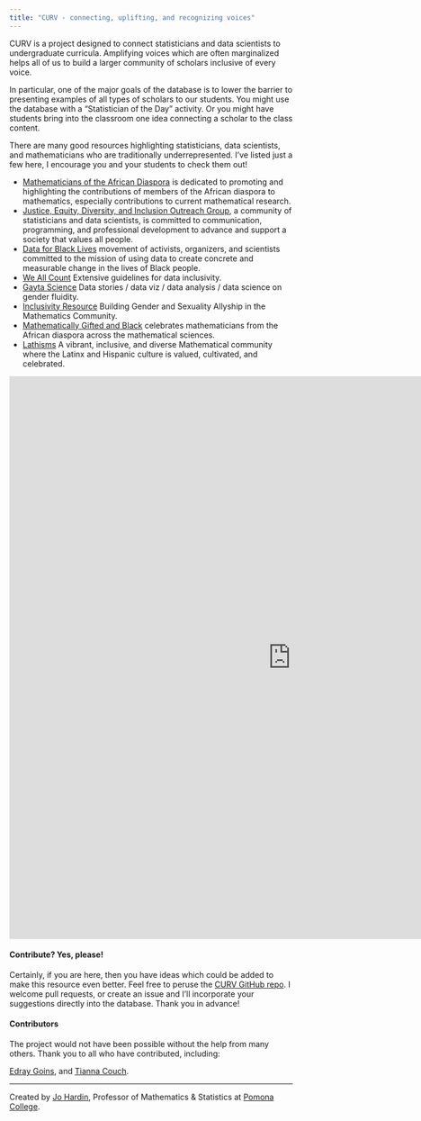 ```yaml
---
title: "CURV - connecting, uplifting, and recognizing voices"
---
```



CURV is a project designed to connect statisticians and data scientists to undergraduate curricula.
Amplifying voices which are often marginalized helps all of us to build a larger community of scholars inclusive of every voice.  

In particular, one of the major goals of the database is to lower the barrier to presenting examples of all types of scholars to our students.
You might use the database with a "Statistician of the Day" activity.
Or you might have students bring into the classroom one idea connecting a scholar to the class content.

There are many good resources highlighting statisticians, data scientists, and mathematicians who are traditionally underrepresented.
I've listed just a few here, I encourage you and your students to check them out!

* <a href = "https://www.mathad.com/" target = "_blank">Mathematicians of the African Diaspora</a> is dedicated to promoting and highlighting the contributions of members of the African diaspora to mathematics, especially contributions to current mathematical research.
* <a href = "http://www.datascijedi.org/" target = "_blank">Justice, Equity, Diversity, and Inclusion Outreach Group</a>, a community of statisticians and data scientists, is committed to communication, programming, and professional development to advance and support a society that values all people. 
* <a href = "https://d4bl.org/" target = "_blank">Data for Black Lives</a> movement of activists, organizers, and scientists committed to the mission of using data to create concrete and measurable change in the lives of Black people.
* <a href = "https://weallcount.com/2021/04/16/learning-from-indigenous-ways-of-knowing/" target = "_blank">We All Count</a> Extensive guidelines for data inclusivity.
* <a href = "https://www.gaytascience.com/" target = "_blank">Gayta Science</a> Data stories / data viz / data analysis / data science on gender fluidity.
* <a href = "https://blogs.ams.org/inclusionexclusion/2020/11/16/building-gender-and-sexuality-allyship-in-the-mathematics-community/" target = "_blank">Inclusivity Resource</a> Building Gender and Sexuality Allyship in the Mathematics Community.
* <a href = "https://mathematicallygiftedandblack.com/" target = "_blank">Mathematically Gifted and Black</a> celebrates mathematicians from the African diaspora across the mathematical sciences.
* <a href = "https://www.lathisms.org/" target = "_blank">Lathisms</a> A vibrant, inclusive, and diverse Mathematical community where the Latinx and Hispanic culture is valued, cultivated, and celebrated.

:::{.column-page}
<iframe src = "https://hardin47.github.io/CURV/scholars/scholars_table.html" width="1000" height="1000" data-external="1" style="border:none;"></iframe>
:::

#### Contribute? Yes, please!

Certainly, if you are here, then you have ideas which could be added to make this resource even better.
Feel free to peruse the <a href = "https://github.com/hardin47/CURV/" target = "_blank">CURV GitHub repo</a>.
I welcome pull requests, or create an issue and I'll incorporate your suggestions directly into the database.
Thank you in advance!

#### Contributors

The project would not have been possible without the help from many others.
Thank you to all who have contributed, including:

<a href = "https://www.pomona.edu/directory/people/edray-goins" target = "_blank">Edray Goins</a>, and <a href = "https://www.linkedin.com/in/tianna-couch-8a1588247/" target = "_blank">Tianna Couch</a>.

----------------------

Created by <a href = "https://hardin47.netlify.app/" target = "_blank">Jo Hardin</a>, Professor of Mathematics & Statistics at <a href = "https://www.pomona.edu/academics/departments/mathematics" target = "_blank">Pomona College</a>.   

